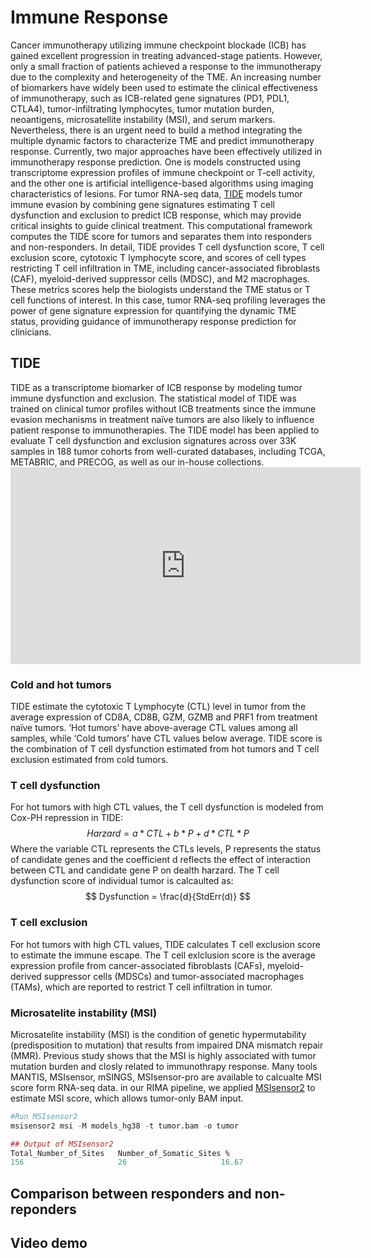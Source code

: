 # Immune Response {#Response}

Cancer immunotherapy utilizing immune checkpoint blockade (ICB) has gained excellent progression in treating advanced-stage patients. However, only a small fraction of patients achieved a response to the immunotherapy due to the complexity and heterogeneity of the TME. An increasing number of biomarkers have widely been used to estimate the clinical effectiveness of immunotherapy, such as ICB-related gene signatures (PD1, PDL1, CTLA4), tumor-infiltrating lymphocytes, tumor mutation burden, neoantigens, microsatellite instability (MSI), and serum markers. Nevertheless, there is an urgent need to build a method integrating the multiple dynamic factors to characterize TME and predict immunotherapy response. Currently, two major approaches have been effectively utilized in immunotherapy response prediction. One is models constructed using transcriptome expression profiles of immune checkpoint or T-cell activity, and the other one is artificial intelligence-based algorithms using imaging characteristics of lesions. For tumor RNA-seq data, <a href="http://tide.dfci.harvard.edu/">TIDE</a> models tumor immune evasion by combining gene signatures estimating T cell dysfunction and exclusion to predict ICB response, which may provide critical insights to guide clinical treatment. This computational framework computes the TIDE score for tumors and separates them into responders and non-responders. In detail, TIDE provides T cell dysfunction score, T cell exclusion score, cytotoxic T lymphocyte score, and scores of cell types restricting T cell infiltration in TME, including cancer-associated fibroblasts (CAF), myeloid-derived suppressor cells (MDSC), and M2 macrophages. These metrics scores help the biologists understand the TME status or T cell functions of interest. In this case, tumor RNA-seq profiling leverages the power of gene signature expression for quantifying the dynamic TME status, providing guidance of immunotherapy response prediction for clinicians.

## TIDE
TIDE as a transcriptome biomarker of ICB response by modeling tumor immune
dysfunction and exclusion. The statistical model of TIDE was trained on clinical tumor profiles without ICB treatments since the immune evasion mechanisms in treatment naïve tumors are also likely to influence patient response to immunotherapies. The TIDE model has been applied to evaluate T cell dysfunction and exclusion signatures across over 33K samples in 188 tumor cohorts from well-curated databases, including TCGA, METABRIC, and PRECOG, as well as our in-house collections. \
<iframe width="560" height="315" src="https://www.youtube.com/embed/WsBSi_sH-_g" frameborder="0" allow="accelerometer; autoplay; clipboard-write; encrypted-media; gyroscope; picture-in-picture" allowfullscreen></iframe> \

### Cold and hot tumors
TIDE estimate the cytotoxic T Lymphocyte (CTL) level in tumor from the average expression of CD8A, CD8B, GZM, GZMB and PRF1 from treatment naïve tumors. ‘Hot tumors’ have above-average CTL values among all samples, while ‘Cold tumors’ have CTL values below average. TIDE score is the combination of T cell dysfunction estimated from hot tumors and T cell exclusion estimated from cold tumors. \

### T cell dysfunction 
For hot tumors with high CTL values, the T cell dysfunction is modeled from Cox-PH repression in TIDE:\
$$
Harzard = a*CTL+b*P+d*CTL*P
$$
Where the variable CTL represents the CTLs levels, P represents the status of candidate genes and the coefficient d reflects the effect of interaction between CTL and candidate gene P on dealth harzard. The T cell dysfunction score of individual tumor is calcaulted as:
$$
Dysfunction = \frac{d}{StdErr(d)}
$$

### T cell exclusion
For hot tumors with high CTL values, TIDE calculates T cell exclusion score to estimate the immune escape. The T cell exlclusion score is the average expression profile from cancer-associated fibroblasts (CAFs), myeloid-derived suppressor cells (MDSCs) and tumor-associated macrophages (TAMs), which are reported to restrict T cell infiltration in tumor. \

### Microsatelite instability (MSI)
Microsatelite instability (MSI) is the condition of genetic hypermutability (predisposition to mutation) that results from impaired DNA mismatch repair (MMR). Previous study shows that the MSI is highly associated with tumor mutation burden and closly related to immunothrapy response. Many tools MANTIS, MSIsensor, mSINGS, MSIsensor-pro are available to calcualte MSI score form RNA-seq data. in our RIMA pipeline, we applied <a href="https://github.com/niu-lab/msisensor2">MSIsensor2</a> to estimate MSI score, which allows tumor-only BAM input. 

```r
#Run MSIsensor2 
msisensor2 msi -M models_hg38 -t tumor.bam -o tumor

## Output of MSIsensor2
Total_Number_of_Sites	Number_of_Somatic_Sites	%
156	                    26	                   16.67
```
## Comparison between responders and non-reponders

## Video demo

